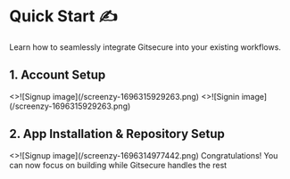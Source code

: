 
# Quick Start ✍️

Learn how to seamlessly integrate Gitsecure into your existing workflows.


## 1. Account Setup

<Cards num={2}>
  <Card
    image
    arrow
    title="Sign Up for Gitsecure"
    target = "_blank"
    href="https://gitsecure.dev/auth/signup">
    <>![Signup image](/screenzy-1696315929263.png)</>
  </Card>
  <Card
    image
    arrow
    title="Sign In to Gitsecure"
    target = "_blank"
    href="https://gitsecure.dev/auth/signin">
    <>![Signin image](/screenzy-1696315929263.png)</>
  </Card>
</Cards>


## 2. App Installation & Repository Setup

<Cards num={1}>
  <Card
    image
    arrow
    title="Install the Gitsecure GitHub App"
    target = "_blank"
    href="install-app">
    <>![Signup image](/screenzy-1696314977442.png)</>
  </Card>
</Cards>

<Callout type="success" emoji="👍">
  Congratulations! You can now focus on building while Gitsecure handles the rest
</Callout>
